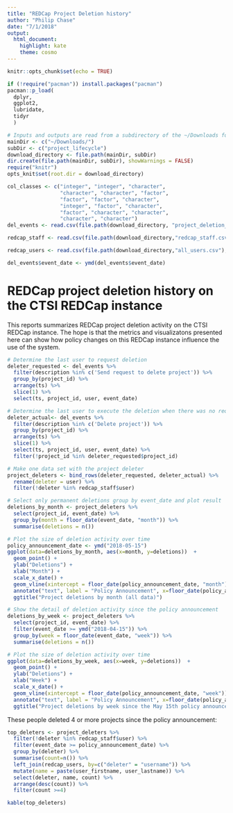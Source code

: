 ```yaml
---
title: "REDCap Project Deletion history"
author: "Philip Chase"
date: "7/1/2018"
output:
  html_document:
    highlight: kate
    theme: cosmo
---
```


```r
knitr::opts_chunk$set(echo = TRUE)
```

```r

if (!require("pacman")) install.packages("pacman")
pacman::p_load(
  dplyr,
  ggplot2,
  lubridate,
  tidyr
  )

```

```r
# Inputs and outputs are read from a subdirectory of the ~/Downloads folder for convenience.
mainDir <- c("~/Downloads/")
subDir <- c("project_lifecycle")
download_directory <- file.path(mainDir, subDir)
dir.create(file.path(mainDir, subDir), showWarnings = FALSE)
require("knitr")
opts_knit$set(root.dir = download_directory)

col_classes <- c("integer", "integer", "character",
                 "character", "character", "factor",
                 "factor", "factor", "character",
                 "integer", "factor", "character",
                 "factor", "character", "character",
                 "character", "character")
del_events <- read.csv(file.path(download_directory, "project_deletion_history.csv"), header=TRUE, sep = ",", quote = '"', stringsAsFactors=FALSE, strip.white=TRUE, na.strings = "NULL", colClasses = col_classes)

redcap_staff <- read.csv(file.path(download_directory,"redcap_staff.csv"), stringsAsFactors = FALSE)

redcap_users <- read.csv(file.path(download_directory,"all_users.csv"), header=TRUE, sep = ",", quote = '"', stringsAsFactors=FALSE, strip.white=TRUE, na.strings = "NULL")

```

```r
del_events$event_date <- ymd(del_events$event_date)

```

# REDCap project deletion history on the CTSI REDCap instance

This reports summarizes REDCap project deletion activity on the CTSI REDCap instance. The hope is that the metrics and visualizatons presented here can show how policy changes on this REDCap instance influence the use of the system.

```r
# Determine the last user to request deletion
deleter_requested <- del_events %>%
  filter(description %in% c('Send request to delete project')) %>%
  group_by(project_id) %>%
  arrange(ts) %>%
  slice(1) %>%
  select(ts, project_id, user, event_date)

# Determine the last user to execute the deletion when there was no requester
deleter_actual<- del_events %>%
  filter(description %in% c('Delete project')) %>%
  group_by(project_id) %>%
  arrange(ts) %>%
  slice(1) %>%
  select(ts, project_id, user, event_date) %>%
  filter(!project_id %in% deleter_requested$project_id)

# Make one data set with the project deleter
project_deleters <- bind_rows(deleter_requested, deleter_actual) %>%
  rename(deleter = user) %>%
  filter(!deleter %in% redcap_staff$user)

```

```r
# Select only permanent deletions group by event_date and plot result
deletions_by_month <- project_deleters %>%
  select(project_id, event_date) %>%
  group_by(month = floor_date(event_date, "month")) %>%
  summarise(deletions = n())
```

```r
# Plot the size of deletion activity over time
policy_announcement_date <- ymd("2018-05-15")
ggplot(data=deletions_by_month, aes(x=month, y=deletions))  +
  geom_point() +
  ylab("Deletions") +
  xlab("Month") +
  scale_x_date() +
  geom_vline(xintercept = floor_date(policy_announcement_date, "month")) +
  annotate("text", label = "Policy Announcement", x=floor_date(policy_announcement_date, "week") - 50, y = 0.7 * max(deletions_by_month$deletions), angle = 90) +
  ggtitle("Project deletions by month (all data)")
```

```r
# Show the detail of deletion activity since the policy announcement
deletions_by_week <- project_deleters %>%
  select(project_id, event_date) %>%
  filter(event_date >= ymd("2018-04-15")) %>%
  group_by(week = floor_date(event_date, "week")) %>%
  summarise(deletions = n())
```

```r
# Plot the size of deletion activity over time
ggplot(data=deletions_by_week, aes(x=week, y=deletions))  +
  geom_point() +
  ylab("Deletions") +
  xlab("Week") +
  scale_x_date() +
  geom_vline(xintercept = floor_date(policy_announcement_date, "week")) +
  annotate("text", label = "Policy Announcement", x=floor_date(policy_announcement_date, "week") - 1, y = 0.7 * max(deletions_by_week$deletions), angle = 90) +
  ggtitle("Project deletions by week since the May 15th policy announcement")
```

These people deleted 4 or more projects since the policy announcement:

```r
top_deleters <- project_deleters %>%
  filter(!deleter %in% redcap_staff$user) %>%
  filter(event_date >= policy_announcement_date) %>%
  group_by(deleter) %>%
  summarise(count=n()) %>%
  left_join(redcap_users, by=c("deleter" = "username")) %>%
  mutate(name = paste(user_firstname, user_lastname)) %>%
  select(deleter, name, count) %>%
  arrange(desc(count)) %>%
  filter(count >=4)

kable(top_deleters)

```
